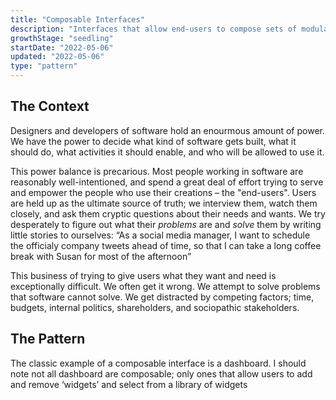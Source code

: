 ```yaml
---
title: "Composable Interfaces"
description: "Interfaces that allow end-users to compose sets of modular blocks into unique, personalised layouts"
growthStage: "seedling"
startDate: "2022-05-06"
updated: "2022-05-06"
type: "pattern"
---
```


<h2 className="micro">The Context</h2>

Designers and developers of software hold an enourmous amount of power. We have the power to decide what kind of software gets built, what it should do, what activities it should enable, and who will be allowed to use it.

This power balance is precarious. Most people working in software are reasonably well-intentioned, and spend a great deal of effort trying to serve and empower the people who use their creations – the "end-users". Users are held up as the ultimate source of truth; we interview them, watch them closely, and ask them cryptic questions about their needs and wants. We try desperately to figure out what their _problems_ are and _solve_ them by writing little stories to ourselves: “As a social media manager, I want to schedule the officialy company tweets ahead of time, so that I can take a long coffee break with Susan for most of the afternoon”

This business of trying to give users what they want and need is exceptionally difficult. We often get it wrong. We attempt to solve problems that software cannot solve. We get distracted by competing factors; time, budgets, internal politics, shareholders, and sociopathic stakeholders.

<Spacer size="small" />

<h2 className="micro">The Pattern</h2>

The classic example of a composable interface is a dashboard. I should note not all dashboard are composable; only ones that allow users to add and remove ‘widgets’ and select from a library of widgets
